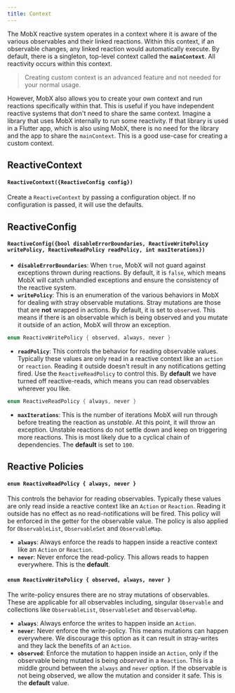```yaml
---
title: Context
---
```


The MobX reactive system operates in a context where it is aware of the various
observables and their linked reactions. Within this context, if an observable
changes, any linked reaction would automatically execute. By default, there is a
singleton, top-level context called the **`mainContext`**. All reactivity occurs
within this context.

> Creating custom context is an advanced feature and not needed for your normal
> usage.

However, MobX also allows you to create your own context and run reactions
specifically within that. This is useful if you have independent reactive
systems that don't need to share the same context. Imagine a library that uses
MobX internally to run some reactivity. If that library is used in a Flutter
app, which is also using MobX, there is no need for the library and the app to
share the `mainContext`. This is a good use-case for creating a custom context.

## ReactiveContext

#### `ReactiveContext({ReactiveConfig config})`

Create a `ReactiveContext` by passing a configuration object. If no
configuration is passed, it will use the defaults.

## ReactiveConfig

#### `ReactiveConfig({bool disableErrorBoundaries, ReactiveWritePolicy writePolicy, ReactiveReadPolicy readPolicy, int maxIterations})`

- **`disableErrorBoundaries`**: When `true`, MobX will not guard against
  exceptions thrown during reactions. By default, it is `false`, which means
  MobX will catch unhandled exceptions and ensure the consistency of the
  reactive system.
- **`writePolicy`**: This is an enumeration of the various behaviors in MobX for
  dealing with stray observable mutations. Stray mutations are those that are
  **not** wrapped in actions. By default, it is set to `observed`. This means if
  there is an observable which is being observed and you mutate it outside of an
  action, MobX will throw an exception.

```dart
enum ReactiveWritePolicy { observed, always, never }
```

- **`readPolicy`**: This controls the behavior for reading observable values.
  Typically these values are only read in a reactive context like an `action` or
  `reaction`. Reading it outside doesn't result in any notifications getting
  fired. Use the `ReactiveReadPolicy` to control this. By **default** we have
  turned off reactive-reads, which means you can read observables wherever you
  like.

```dart
enum ReactiveReadPolicy { always, never }
```

- **`maxIterations`**: This is the number of iterations MobX will run through
  before treating the reaction as _unstable_. At this point, it will throw an
  exception. Unstable reactions do not settle down and keep on triggering more
  reactions. This is most likely due to a cyclical chain of dependencies. The
  **default** is set to `100`.

## Reactive Policies

#### `enum ReactiveReadPolicy { always, never }`

This controls the behavior for reading observables. Typically these values are
only read inside a reactive context like an `Action` or `Reaction`. Reading it
outside has no effect as no read-notifications will be fired. This policy will
be enforced in the getter for the observable value. The policy is also applied
for `ObservableList`, `ObservableSet` and `ObservableMap`.

- **`always`**: Always enforce the reads to happen inside a reactive context
  like an `Action` or `Reaction`.
- **`never`**: Never enforce the read-policy. This allows reads to happen
  everywhere. This is the **default**.

#### `enum ReactiveWritePolicy { observed, always, never }`

The write-policy ensures there are no stray mutations of observables. These are
applicable for all observables including, singular `Observable` and collections
like `ObservableList`, `ObservableSet` and `ObservableMap`.

- **`always`**: Always enforce the writes to happen inside an `Action`.
- **`never`**: Never enforce the write-policy. This means mutations can happen
  everywhere. We discourage this option as it can result in stray-writes and
  they lack the benefits of an `Action`.
- **`observed`**: Enforce the mutation to happen inside an `Action`, only if the
  observable being mutated is being _observed_ in a `Reaction`. This is a middle
  ground between the `always` and `never` option. If the observable is not being
  observed, we allow the mutation and consider it safe. This is the **default**
  value.
